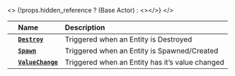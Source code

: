 
<>
	{!props.hidden_reference ? (<ReferenceLink href="scripting-reference/classes/base-classes/actor">Base Actor</ReferenceLink>) : <></>}
</>


|  | **Name** | **Description** |
| :--- | :--- | :--- |
|  | [**`Destroy`**](./scripting-reference/classes/base-classes/actor.mdx#destroy) | Triggered when an Entity is Destroyed |
|  | [**`Spawn`**](./scripting-reference/classes/base-classes/actor.mdx#spawn) | Triggered when an Entity is Spawned/Created |
|  | [**`ValueChange`**](./scripting-reference/classes/base-classes/actor.mdx#valuechange) | Triggered when an Entity has it’s value changed |